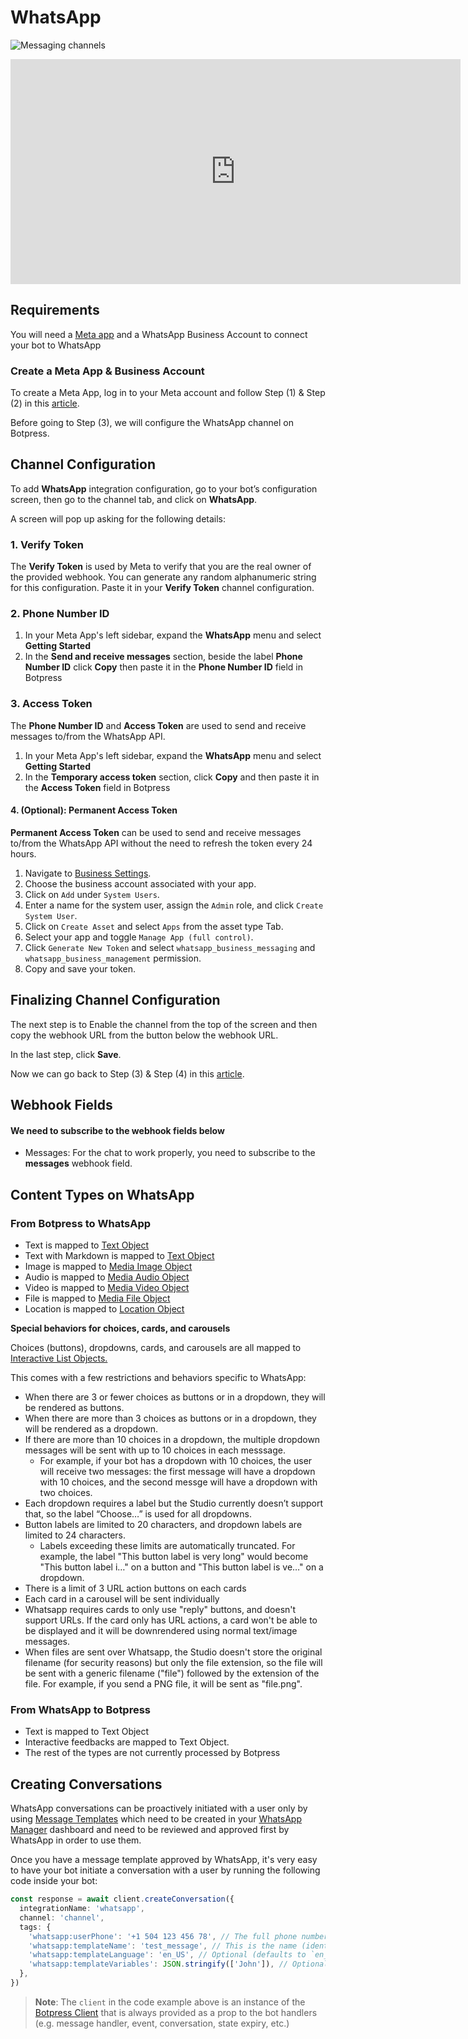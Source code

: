 # WhatsApp

![Messaging channels](/docs/content/whatsapp-banner.png)

<iframe
  data-youtube-iframe
  width="720"
  height="360"
  src="https://www.youtube.com/embed/LQd1iGJLj58"
  title="YouTube video player"
  frameborder="0"
  allow="accelerometer; autoplay; clipboard-write; encrypted-media; gyroscope; picture-in-picture; web-share"
  allowfullscreen
></iframe>

## Requirements

You will need a [Meta app](https://developers.facebook.com/apps/create/) and a WhatsApp Business Account to connect your bot to WhatsApp

### Create a Meta App & Business Account

To create a Meta App, log in to your Meta account and follow Step (1) & Step (2) in this [article](https://developers.facebook.com/docs/whatsapp/cloud-api/get-started#set-up-developer-assets).

Before going to Step (3), we will configure the WhatsApp channel on Botpress.

## Channel Configuration

To add **WhatsApp** integration configuration, go to your bot’s configuration screen, then go to the channel tab, and click on **WhatsApp**.

A screen will pop up asking for the following details:

### 1. Verify Token

The **Verify Token** is used by Meta to verify that you are the real owner of the provided webhook.
You can generate any random alphanumeric string for this configuration. Paste it in your **Verify Token** channel configuration.

### 2. Phone Number ID

1. In your Meta App's left sidebar, expand the **WhatsApp** menu and select **Getting Started**
2.  In the **Send and receive messages** section, beside the label **Phone Number ID** click **Copy** then paste it in the **Phone Number ID** field in Botpress

### 3. Access Token
The **Phone Number ID** and **Access Token** are used to send and receive messages to/from the WhatsApp API.

1.  In your Meta App's left sidebar, expand the **WhatsApp** menu and select **Getting Started**
2.  In the **Temporary access token** section, click **Copy** and then paste it in the **Access Token** field in Botpress

#### 4. (Optional): Permanent Access Token

**Permanent Access Token** can be used to send and receive messages to/from the WhatsApp API without the need to refresh the token every 24 hours.

1. Navigate to [Business Settings](https://business.facebook.com/settings).
2. Choose the business account associated with your app.
3. Click on `Add` under `System Users`.
4. Enter a name for the system user, assign the `Admin` role, and click `Create System User`.
5. Click on `Create Asset` and select `Apps` from the asset type Tab.
6. Select your app and toggle `Manage App (full control)`.
7. Click `Generate New Token` and select `whatsapp_business_messaging` and `whatsapp_business_management` permission.
9. Copy and save your token.

## Finalizing Channel Configuration

The next step is to Enable the channel from the top of the screen and then copy the webhook URL from the button below the webhook URL.

In the last step, click **Save**.

Now we can go back to Step (3) & Step (4) in this [article](https://developers.facebook.com/docs/whatsapp/cloud-api/get-started#set-up-developer-assets).

## Webhook Fields

#### We need to subscribe to the webhook fields below

- Messages: For the chat to work properly, you need to subscribe to the **messages** webhook field.

## Content Types on WhatsApp

### From Botpress to WhatsApp

- Text is mapped to [Text Object](https://developers.facebook.com/docs/whatsapp/cloud-api/reference/messages#text-object)
- Text with Markdown is mapped to [Text Object](https://developers.facebook.com/docs/whatsapp/cloud-api/reference/messages#text-object)
- Image is mapped to [Media Image Object](https://developers.facebook.com/docs/whatsapp/cloud-api/reference/messages#media-object)
- Audio is mapped to [Media Audio Object](https://developers.facebook.com/docs/whatsapp/cloud-api/reference/messages#media-object)
- Video is mapped to [Media Video Object](https://developers.facebook.com/docs/whatsapp/cloud-api/reference/messages#media-object)
- File is mapped to [Media File Object](https://developers.facebook.com/docs/whatsapp/cloud-api/reference/messages#media-object)
- Location is mapped to [Location Object](https://developers.facebook.com/docs/whatsapp/cloud-api/reference/messages#location-object)

**Special behaviors for choices, cards, and carousels**

Choices (buttons), dropdowns, cards, and carousels are all mapped to [Interactive List Objects.](https://developers.facebook.com/docs/whatsapp/cloud-api/reference/messages#interactive-object)

This comes with a few restrictions and behaviors specific to WhatsApp:
- When there are 3 or fewer choices as buttons or in a dropdown, they will be rendered as buttons.
- When there are more than 3 choices as buttons or in a dropdown, they will be rendered as a dropdown.
- If there are more than 10 choices in a dropdown, the multiple dropdown messages will be sent with up to 10 choices in each messsage.
  - For example, if your bot has a dropdown with 10 choices, the user will receive two messages: the first message will have a dropdown with 10 choices, and the second messge will have a dropdown with two choices.
- Each dropdown requires a label but the Studio currently doesn’t support that, so the label “Choose…” is used for all dropdowns.
- Button labels are limited to 20 characters, and dropdown labels are limited to 24 characters.
  - Labels exceeding these limits are automatically truncated. For example, the label "This button label is very long" would become "This button label i…" on a button and "This button label is ve…" on a dropdown.
- There is a limit of 3 URL action buttons on each cards
- Each card in a carousel will be sent individually
- Whatsapp requires cards to only use "reply" buttons, and doesn't support URLs. If the card only has URL actions, a card won't be able to be displayed and it will be downrendered using normal text/image messages.
- When files are sent over Whatsapp, the Studio doesn't store the original filename (for security reasons) but only the file extension, so the file will be sent with a generic filename ("file") followed by the extension of the file. For example, if you send a PNG file, it will be sent as "file.png".
### From WhatsApp to Botpress

- Text is mapped to Text Object
- Interactive feedbacks are mapped to Text Object.
- The rest of the types are not currently processed by Botpress

## Creating Conversations

WhatsApp conversations can be proactively initiated with a user only by using [Message Templates](https://developers.facebook.com/docs/whatsapp/message-templates/guidelines/) which need to be created in your [WhatsApp Manager](https://business.facebook.com/wa/manage/message-templates/) dashboard and need to be reviewed and approved first by WhatsApp in order to use them.

Once you have a message template approved by WhatsApp, it's very easy to have your bot initiate a conversation with a user by running the following code inside your bot:

```ts
const response = await client.createConversation({
  integrationName: 'whatsapp',
  channel: 'channel',
  tags: {
    'whatsapp:userPhone': '+1 504 123 456 78', // The full phone number of the user you want to initiate the conversation with.
    'whatsapp:templateName': 'test_message', // This is the name (identifier) of your WhatsApp message template.
    'whatsapp:templateLanguage': 'en_US', // Optional (defaults to `en_US`)
    'whatsapp:templateVariables': JSON.stringify(['John']), // Optional (only needed if your message template uses variables)
  },
})
```

> **Note**: The `client` in the code example above is an instance of the [Botpress Client](https://www.npmjs.com/package/@botpress/client) that is always provided as a prop to the bot handlers (e.g. message handler, event, conversation, state expiry, etc.)